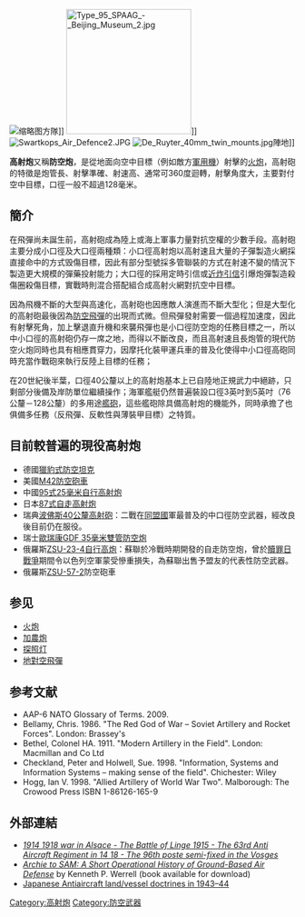 {{noteTA
|G1=Military
|G2=Unit
|1=zh-cn:炮;zh-hk:炮;zh-tw:砲;
|2=zh-cn:自行火炮;zh-hk:自走炮;zh-tw:自走砲;
|3=zh-hans:坦克;zh-hk:坦克;zh-tw:戰車;
|5=zh-cn:主战坦克;zh-tw:主力戰車;zh-hk:主戰坦克;zh-mo:主戰坦克;
|7=zh-cn:步兵战车;zh-hk:步兵戰車;zh-tw:步兵戰車;
|8=zh-cn:轻型坦克;zh-tw:輕戰車;zh-hk:輕型坦克;zh-mo:輕型坦克;
|9=zh-cn:中型坦克;zh-tw:中戰車;zh-hk:中型坦克;zh-mo:中型坦克;
|4=zh-cn:重型坦克;zh-tw:重戰車;zh-hk:重型坦克;zh-mo:重型坦克;
}}
{{Expand |time=2008-06-20T09:21:10+00:00 }}<!-- 本调用由 {{subst:Expand/auto}} 自动产生。 -->
{{Otheruses|高射炮 (消歧義)|subject=軍事用的火炮|other=此名稱的其他用法}}
[[File:China_10th_Anniversary_Parade_in_Beijing_07.jpg|缩略图]]方隊]]
[[File:Type_95_SPAAG_-_Beijing_Museum_2.jpg|220px]]]]
[[File:Swartkops_Air_Defence2.JPG|thumb]]
[[File:De_Ruyter_40mm_twin_mounts.jpg|thumb]]陣地]]

'''高射炮'''又稱'''防空炮'''，是從地面向空中目標（例如敵方[[軍用機|軍用機]]）射擊的[[火炮|火炮]]，高射砲的特徵是炮管長、射擊準確、射速高、通常可360度迴轉，射擊角度大，主要對付空中目標，口徑一般不超過128毫米。

==簡介==
在飛彈尚未誕生前，高射砲成為陸上或海上軍事力量對抗空權的少數手段。高射砲主要分成小口徑及大口徑兩種類：小口徑高射炮以高射速且大量的子彈製造火網採直接命中的方式毁傷目標，因此有部分型號採多管聯裝的方式在射速不變的情況下製造更大規模的彈藥投射能力；大口徑的採用定時引信或[[近炸引信|近炸引信]]引爆炮彈製造殺傷圈殺傷目標，實戰時則混合搭配組合成高射火網對抗空中目標。

因為飛機不斷的大型與高速化，高射砲也因應敵人演進而不斷大型化；但是大型化的高射砲最後因為[[防空飛彈|防空飛彈]]的出現而式微。但飛彈發射需要一個過程加速度，因此有射擊死角，加上擊退直升機和來襲飛彈也是小口徑防空炮的任務目標之一，所以中小口徑的高射砲仍存一席之地，而得以不斷改良，而且高射速且長炮管的現代防空火炮同時也具有相應貫穿力，因摩托化裝甲運兵車的普及化使得中小口徑高砲同時充當作戰砲來執行反陸上目標的任務；

在20世紀後半葉，口徑40公釐以上的高射炮基本上已自陸地正規武力中絕跡，只剩部分後備及岸防單位繼續操作；海軍艦艇仍然普遍裝設口徑3英吋到5英吋（76公釐－128公釐）的多用途[[艦砲|艦砲]]，這些艦砲除具備高射炮的機能外，同時承擔了也俱備多任務（反飛彈、反軟性與薄裝甲目標）之特質。

==目前較普遍的現役高射炮==
*德國[[獵豹式防空坦克|獵豹式防空坦克]]
*美國[[M42防空砲車|M42防空砲車]]
*中國[[PGZ-95自行高射炮|95式25毫米自行高射炮]]
*日本[[87式自走高射炮|87式自走高射炮]]
*瑞典[[波佛斯40公釐高射砲|波佛斯40公釐高射砲]]：二戰在[[同盟國|同盟國]]軍最普及的中口徑防空武器，經改良後目前仍在服役。
*瑞士[[歐瑞康GDF雙管高射炮|歐瑞康GDF 35毫米雙管防空炮]]
*俄羅斯[[ZSU-23-4自行高炮|ZSU-23-4自行高炮]]：蘇聯於冷戰時期開發的自走防空炮，曾於[[贖罪日戰爭|贖罪日戰爭]]期間令以色列空軍蒙受慘重損失，為蘇聯出售予盟友的代表性防空武器。
*俄羅斯[[ZSU-57-2防空坦克|ZSU-57-2]]防空砲車

== 参见 ==
* [[火炮|火炮]]
* [[加農炮|加農炮]]
* [[探照灯|探照灯]]
* [[地對空飛彈|地對空飛彈]]

== 参考文献 ==
{{refbegin}}
* AAP-6 NATO Glossary of Terms. 2009.
* Bellamy, Chris. 1986. "The Red God of War – Soviet Artillery and Rocket Forces". London: Brassey's
* Bethel, Colonel HA. 1911. "Modern Artillery in the Field". London: Macmillan and Co Ltd
* Checkland, Peter and Holwell, Sue. 1998. "Information, Systems and Information Systems – making sense of the field". Chichester: Wiley
* Hogg, Ian V. 1998. "Allied Artillery of World War Two". Malborough: The Crowood Press ISBN 1-86126-165-9
{{refend}}

== 外部連結 ==
{{Commons category|Anti-aircraft weapons}}
* [http://alsace1418.fr ''1914 1918 war in Alsace - The Battle of Linge 1915 - The 63rd Anti Aircraft Regiment in 14 18 - The 96th poste semi-fixed in the Vosges''] {{Wayback|url=http://alsace1418.fr/ |date=20110720203719 }}
* [https://web.archive.org/web/20080122025924/http://aupress.au.af.mil/catalog/books/Werrell_B28.htm ''Archie to SAM: A Short Operational History of Ground-Based Air Defense''] by Kenneth P. Werrell (book available for download)
* [http://www.j-aircraft.com/research/david_dickson/aa_doctrine.htm Japanese Antiaircraft land/vessel doctrines in 1943–44] {{Wayback|url=http://www.j-aircraft.com/research/david_dickson/aa_doctrine.htm |date=20210430010546 }}

{{Authority control}}
[[Category:高射炮|Category:高射炮]]
[[Category:防空武器|Category:防空武器]]